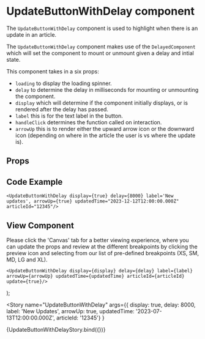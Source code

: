 

<Meta
  title="Newskit Components/Misc/UpdateButtonWithDelay"
  component={UpdateButtonWithDelay}
/>

# UpdateButtonWithDelay component
The `UpdateButtonWithDelay` component is used to highlight when there is an update in an article.

The `UpdateButtonWithDelay` component makes use of the `DelayedComponent` which will set the component to mount or unmount given a delay and intial state.

This component takes in a six props:
- `loading` to display the loading spinner.
- `delay` to determine the delay in milliseconds for mounting or unmounting the component.
- `display` which will determine if the component initially displays, or is rendered after the delay has passed.
- `label` this is for the text label in the button.
- `handleClick` determines the function called on interaction.
- `arrowUp` this is to render either the upward arrow icon or the downward icon (depending on where in the article the user is vs where the update is).

## Props
<Props of={UpdateButtonWithDelay} />

## Code Example
`<UpdateButtonWithDelay display={true} delay={8000} label='New updates', arrowUp={true} updatedTime="2023-12-12T12:00:00.000Z" articleId="12345"/>`

## View Component
Please click the 'Canvas' tab for a better viewing experience, where you can update the props and review at the different breakpoints by clicking the preview icon and selecting from our list of pre-defined breakpoints (XS, SM, MD, LG and XL).

    <UpdateButtonWithDelay display={display} delay={delay} label={label} arrowUp={arrowUp} updatedTime={updatedTime} articleId={articleId} update={true}/>
);

<Story name="UpdateButtonWithDelay"
  args={{ display: true, delay: 8000, label: 'New Updates', arrowUp: true, updatedTime: '2023-07-13T12:00:00.000Z', articleId: '12345'} }
>
  {UpdateButtonWithDelayStory.bind({})}
</Story>